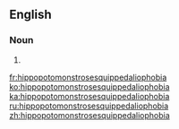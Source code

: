 ==English==

===Noun===
{{head|en}}

# {{misspelling of|hippopotomonstrosesquipedaliophobia|lang=en}}

[[fr:hippopotomonstrosesquippedaliophobia]]
[[ko:hippopotomonstrosesquippedaliophobia]]
[[ka:hippopotomonstrosesquippedaliophobia]]
[[ru:hippopotomonstrosesquippedaliophobia]]
[[zh:hippopotomonstrosesquippedaliophobia]]